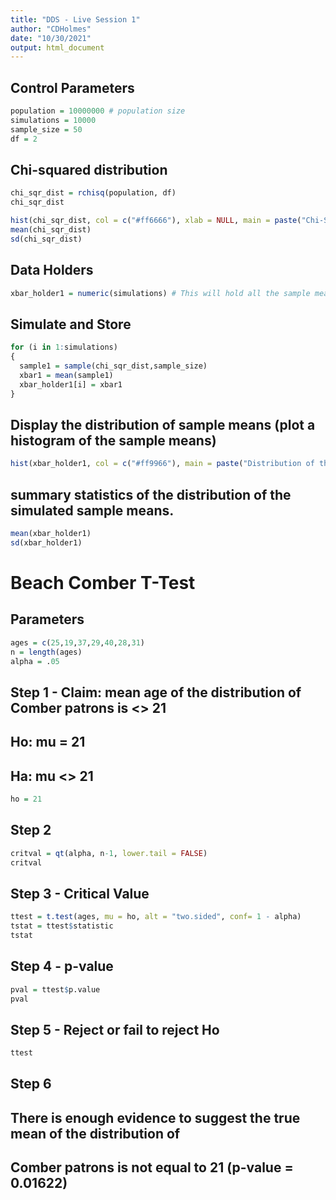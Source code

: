 ---
title: "DDS - Live Session 1"
author: "CDHolmes"
date: "10/30/2021"
output: html_document
---


## Control Parameters
```{r}
population = 10000000 # population size
simulations = 10000
sample_size = 50
df = 2
```

## Chi-squared distribution
```{r}
chi_sqr_dist = rchisq(population, df)
chi_sqr_dist

hist(chi_sqr_dist, col = c("#ff6666"), xlab = NULL, main = paste("Chi-Square Distribution: df = ", df))
mean(chi_sqr_dist)
sd(chi_sqr_dist)
```

## Data Holders
```{r}
xbar_holder1 = numeric(simulations) # This will hold all the sample means for the first distribution.
```

## Simulate and Store
```{r}
for (i in 1:simulations)
{
  sample1 = sample(chi_sqr_dist,sample_size)
  xbar1 = mean(sample1)
  xbar_holder1[i] = xbar1
}
```

## Display the distribution of sample means (plot a histogram of the sample means)
```{r}
hist(xbar_holder1, col = c("#ff9966"), main = paste("Distribution of the sample mean: n = ", sample_size), xlab = "Dist Sample Means", xlim = c(-4,4))
```

## summary statistics of the distribution of the simulated sample means.
```{r}
mean(xbar_holder1)
sd(xbar_holder1)
```



# Beach Comber T-Test

## Parameters
```{r}
ages = c(25,19,37,29,40,28,31)
n = length(ages)
alpha = .05
```

## Step 1 - Claim: mean age of the distribution of Comber patrons is <> 21
##  Ho: mu = 21
##  Ha: mu <> 21
```{r}
ho = 21
```

## Step 2
```{r}
critval = qt(alpha, n-1, lower.tail = FALSE)
critval
```

## Step 3 - Critical Value
```{r}
ttest = t.test(ages, mu = ho, alt = "two.sided", conf= 1 - alpha)
tstat = ttest$statistic
tstat
```

## Step 4 - p-value
```{r}
pval = ttest$p.value
pval
```

## Step 5 - Reject or fail to reject Ho
```{r}
ttest
```

## Step 6
## There is enough evidence to suggest the true mean of the distribution of 
## Comber patrons is not equal to 21 (p-value = 0.01622)

